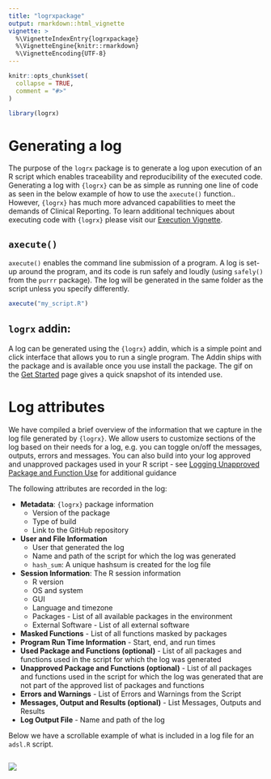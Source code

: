 ```yaml
---
title: "logrxpackage"
output: rmarkdown::html_vignette
vignette: >
  %\VignetteIndexEntry{logrxpackage}
  %\VignetteEngine{knitr::rmarkdown}
  %\VignetteEncoding{UTF-8}
---
```


```r
knitr::opts_chunk$set(
  collapse = TRUE,
  comment = "#>"
)
```

```r
library(logrx)
```

# Generating a log

The purpose of the `logrx` package is to generate a log upon execution of an R script which enables traceability and reproducibility of the executed code. Generating a log with `{logrx}` can be as simple as running one line of code as seen in the below example of how to use the `axecute()` function..  However, `{logrx}` has much more advanced capabilities to meet the demands of Clinical Reporting. To learn additional techniques about executing code with ```{logrx}``` please visit our [Execution Vignette](https://pharmaverse.github.io/logrx/articles/execution.html).

## `axecute()`

`axecute()` enables the command line submission of a program. A log is set-up around the program, and its code is run safely and loudly (using  `safely()` from the `purrr` package).  The log will be generated in the same folder as the script unless you specify differently.

```r
axecute("my_script.R")
```


## `logrx` addin:

A log can be generated using the ```{logrx}``` addin, which is a simple point and click interface that allows you to run a single program.  The Addin ships with the package and is available once you use install the package.  The gif on the [Get Started](https://pharmaverse.github.io/logrx/index.html) page gives a quick snapshot of its intended use.  

# Log attributes

We have compiled a brief overview of the information that we capture in the log file generated by `{logrx}`.  We allow users to customize sections of the log based on their needs for a log, e.g. you can toggle on/off the messages, outputs, errors and messages.  You can also build into your log approved and unapproved packages used in your R script - see [Logging Unapproved Package and Function Use]( https://pharmaverse.github.io/logrx/articles/approved.html) for additional guidance

The following attributes are recorded in the log:

* **Metadata**: `{logrx}` package information
   + Version of the package
   + Type of build
   + Link to the GitHub repository
* **User and File Information**
   + User that generated the log
   + Name and path of the script for which the log was generated
   + `hash_sum`: A unique hashsum is created for the log file
* **Session Information**: The R session information
   + R version
   + OS and system
   + GUI
   + Language and timezone
   + Packages - List of all available packages in the environment
   + External Software - List of all external software
* **Masked Functions** - List of all functions masked by packages
* **Program Run Time Information** - Start, end, and run times
* **Used Package and Functions (optional)** - List of all packages and functions used in the 
script for which the log was generated
* **Unapproved Package and Functions (optional)** - List of all packages and functions used in 
the script for which the log was generated that are not part of the approved 
list of packages and functions
* **Errors and Warnings** - List of Errors and Warnings from the Script
* **Messages, Output and Results (optional)** - List Messages, Outputs and Results
* **Log Output File** - Name and path of the log

Below we have a scrollable example of what is included in a log file for an `adsl.R` script.  


<style>
  .scrolled {
    overflow-y: scroll !important;
    white-space: nowrap;
    max-height: 400px;
  }
</style>

<div class = "scrolled">
 <img src='`r here::here("man/figures/log.png")`'/>
</div>

